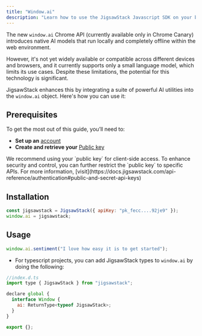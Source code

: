 ```yaml
---
title: "Window.ai"
description: "Learn how to use the JigsawStack Javascript SDK on your browser."
---
```


The new `window.ai` Chrome API (currently available only in Chrome Canary) introduces native AI models that run locally and completely offline within the web environment.

However, it's not yet widely available or compatible across different devices and browsers, and it currently supports only a small language model, which limits its use cases. Despite these limitations, the potential for this technology is significant.

JigsawStack enhances this by integrating a suite of powerful AI utilities into the `window.ai` object. Here's how you can use it:

## Prerequisites

To get the most out of this guide, you’ll need to:

- **Set up an** [account](https://jigsawstack.com/dashboard)
- **Create and retrieve your** [Public key](https://jigsawstack.com/dashboard)

<Info>
  We recommend using your `public key` for client-side access. To enhance
  security and control, you can further restrict the `public key` to specific
  APIs. For more information,
  [visit](https://docs.jigsawstack.com/api-reference/authentication#public-and-secret-api-keys)
</Info>

## Installation

```javascript script.js
const jigsawstack = JigsawStack({ apiKey: "pk_fecc....92je9" });
window.ai = jigsawstack;
```

## Usage

```javascript
window.ai.sentiment("I love how easy it is to get started");
```

- For typescript projects, you can add JigsawStack types to `window.ai` by doing the following:

```javascript
//index.d.ts
import type { JigsawStack } from "jigsawstack";

declare global {
  interface Window {
    ai: ReturnType<typeof JigsawStack>;
  }
}

export {};
```

